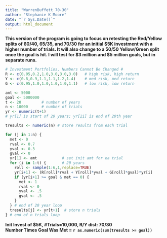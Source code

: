```yaml
---
title: "WarrenBuffett 70-30"
author: "Stephanie K Moore"
date: "`r Sys.Date()`"
output: html_document
---
```


**This version of the program is going to focus on retesting the Red/Yellow splits of 60/40, 65/35, and 70/30 for an initial $5K investment with a higher number of trials. It will also change to a 50/50 Yellow/Green split once the goal is hit. I will test for $3 million and $5 million goals, but in separate runs.**

```r

# Investment Portfolios, Numbers Cannot Be Changed #
R <- c(0.05,0.2,1.0,3.0,3.0,3.0)   # high risk, high return
Y <- c(0.8,0.9,1.1,1.1,1.2,1.4)    # med risk, med return
G <- c(0.95,1.0,1.0,1.0,1.0,1.1)   # low risk, low return

amt <- 5000
goal <- 5000000
t <- 20         # number of years
n <- 10000      # number of trials
yr <- numeric(t+1)  
# yr[1] is start of 20 years; yr[21] is end of 20th year

tresults <- numeric(n) # store results from each trial

for (j in 1:n) { 
  met <- 0
  rval <- 0.7
  yval <- 0.3
  gval <- 0
  yr[1] <- amt           # set init amt for ea trial
  for (i in 1:t) {       # 20 years
    roll <- sample(1:6,1,replace=TRUE)
    yr[i+1] <- (R[roll]*rval + Y[roll]*yval + G[roll]*gval)*yr[i]
    if (yr[i+1] >= goal & met == 0) {
      met <- 1
      rval <- 0
      yval <- .5
      gval <- .5
    }
  } # end of 20 year loop
  tresults[j] <- yr[t+1]  # store n trials
} # end of n trials loop
```
**Init Invest of $5K, #Trials=10,000, R/Y dist: 70/30**   
**Number Times Goal Was Met = `r as.numeric(sum(tresults >= goal))`**

